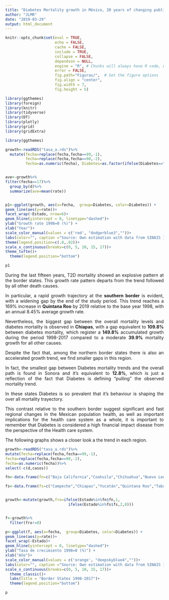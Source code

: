 ```yaml
---
title: "Diabetes Mortality growth in México, 20 years of changing public health patterns"
author: "JLMR"
date: "2019-03-29"
output: html_document
---
```



```r
knitr::opts_chunk$set(eval = TRUE, 
                      echo = FALSE, 
                      cache = FALSE,
                      include = TRUE,
                      collapse = FALSE,
                      dependson = NULL,
                      engine = "R", # Chunks will always have R code, unless noted
                      error = FALSE,                      
                      fig.path="Figuras/",  # Set the figure options
                      fig.align = "center", 
                      fig.width = 7,
                      fig.height = 5)
```



```r
library(ggthemes)
library(foreign)
library(knitr)
library(tidyverse)
library(DT)
library(plotly)
library(grid)
library(gridExtra)
```





```r

library(ggthemes)

growth<-readRDS("tasa_a.rds")%>%
  mutate(fecha=replace(fecha,fecha==99,-1),
         fecha=replace(fecha,fecha==98,-2), 
         fecha=as.numeric(fecha), Diabetes=as.factor(ifelse(Diabetes=="Otras_Causas", "Overall mortality","Diabetes" )))


ave<-growth%>%
filter(fecha==17)%>%
  group_by(d)%>%
  summarize(ave=mean(rate))


p1<-ggplot(growth, aes(x=fecha,  group=Diabetes, color=Diabetes)) +
geom_line(aes(y=rate))+
facet_wrap(~Estado, nrow=6)+
geom_hline(yintercept = 0, linetype="dashed")+
ylab("Growth rate 1998=0 (%)") +
xlab("Year")+
scale_color_manual(values = c('red', "dodgerblue3",""))+
labs(color="", caption ="Source: Own estimation with data from SINAIS 1998-2017", title="Diabetes deaths growth 1998-2017")+
theme(legend.position=c(.8,.02))+
scale_x_continuous(breaks=c(0, 5, 10, 15, 17))+
theme_tufte()+
  theme(legend.position="bottom")

p1
```
<div style="text-align: justify">

During the last fifteen years, T2D mortality showed an explosive pattern at the border
states. This growth rate pattern departs from the trend followed by all other death
causes.


In particular, a rapid growth trajectory at the **southern border** is evident, with a widening gap by the end of the study period. This trend reaches a 169% increase in **Quintana Roo** by 2019 relative to the base year 1998, with an annual 8.45% average growth rate.


Nevertheless, the biggest gap between the overall mortality levels and diabetes mortality
is observed in **Chiapas**, with a gap equivalent to **109.8%** between diabetes mortality, which register a **149.8%** accumulated growth during the period 1998-2017 compared to a moderate **39.9%** mortality growth for all other causes. 

Despite the fact  that, among the northern border states there is also an accelerated growth trend,  we find smaller gaps in this region. 

In fact, the smallest gap between Diabetes mortality trends and the overall path is  found in Sonora and it's equivalent to **12.8%**, which is just a reflection of the fact that Diabetes is defining "pulling" the observed mortality  trend. 

In these states Diabetes is so prevalent that it's behaviour is shaping the over all mortality trayectory.

This contrast relative to the southern border suggest significant and fast regional changes in the Mexican population health, as  well as important implications for the health care system as a whole, it is important to remember that Diabetes is considered a high  financial impact disease from the perspective of the Health care system.   

The following graphs shows a closer look a  the trend in each region.</div>


```r

growth<-readRDS("tasa_a.rds")%>%
mutate(fecha=replace(fecha,fecha==99,-1),
fecha=replace(fecha,fecha==98,-2),
fecha=as.numeric(fecha))%>%
select(-c(d,casos))

fn<-data.frame(fn=c("Baja California","Coahuila","Chihuahua","Nuevo León","Sonora", "Tamaulipas"))

fs<-data.frame(fs=c("Campeche","Chiapas","Yucatán","Quintana Roo","Tabasco"))


growth<-mutate(growth,fro=ifelse(Estado%in%fn$fn,1,
                            ifelse(Estado%in%fs$fs,2,0)))


f<-growth%>%
  filter(fro!=0)

p<-ggplot(f, aes(x=fecha,  group=Diabetes, color=Diabetes)) +
geom_line(aes(y=rate))+
facet_wrap(~Estado)+
geom_hline(yintercept = 0, linetype="dashed")+
ylab("Tasa de crecimiento 1998=0 (%)") +
xlab("Año")+
scale_color_manual(values = c('orange', "deepskyblue4",""))+
labs(color="", caption ="Source: Own estimation with data from SINAIS 1998-2017")+
scale_x_continuous(breaks=c(0, 5, 10, 15, 17))+
  theme_classic()+
  labs(title = "Border States 1998-2017")+
  theme(legend.position="bottom")

p

```


